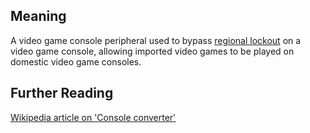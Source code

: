 == Meaning ==

A video game console peripheral used to bypass [[regional lockout]] on a video game console, allowing imported video games to be played on domestic video game consoles.

== Further Reading ==

[http://en2.wikipedia.org/wiki/Console_converter Wikipedia article on 'Console converter']